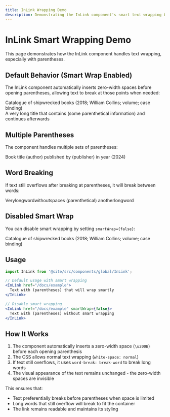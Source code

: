 ```yaml
---
title: InLink Wrapping Demo
description: Demonstrating the InLink component's smart text wrapping behavior
---
```



# InLink Smart Wrapping Demo

This page demonstrates how the InLink component handles text wrapping, especially with parentheses.

## Default Behavior (Smart Wrap Enabled)

The InLink component automatically inserts zero-width spaces before opening parentheses, allowing text to break at those points when needed:

<div style={{width: '300px', border: '1px solid #ccc', padding: '10px', marginBottom: '20px'}}>
  <InLink href="/example">
    Catalogue of shipwrecked books (2018; William Collins; volume; case binding)
  </InLink>
</div>

<div style={{width: '200px', border: '1px solid #ccc', padding: '10px', marginBottom: '20px'}}>
  <InLink href="/example">
    A very long title that contains (some parenthetical information) and continues afterwards
  </InLink>
</div>

## Multiple Parentheses

The component handles multiple sets of parentheses:

<div style={{width: '250px', border: '1px solid #ccc', padding: '10px', marginBottom: '20px'}}>
  <InLink href="/example">
    Book title (author) published by (publisher) in year (2024)
  </InLink>
</div>

## Word Breaking

If text still overflows after breaking at parentheses, it will break between words:

<div style={{width: '150px', border: '1px solid #ccc', padding: '10px', marginBottom: '20px'}}>
  <InLink href="/example">
    Verylongwordwithoutspaces (parenthetical) anotherlongword
  </InLink>
</div>

## Disabled Smart Wrap

You can disable smart wrapping by setting `smartWrap={false}`:

<div style={{width: '300px', border: '1px solid #ccc', padding: '10px', marginBottom: '20px'}}>
  <InLink href="/example" smartWrap={false}>
    Catalogue of shipwrecked books (2018; William Collins; volume; case binding)
  </InLink>
</div>

## Usage

```jsx
import InLink from '@site/src/components/global/InLink';

// Default usage with smart wrapping
<InLink href="/docs/example">
  Text with (parentheses) that will wrap smartly
</InLink>

// Disable smart wrapping
<InLink href="/docs/example" smartWrap={false}>
  Text with (parentheses) without smart wrapping
</InLink>
```

## How It Works

1. The component automatically inserts a zero-width space (`\u200B`) before each opening parenthesis
2. The CSS allows normal text wrapping (`white-space: normal`)
3. If text still overflows, it uses `word-break: break-word` to break long words
4. The visual appearance of the text remains unchanged - the zero-width spaces are invisible

This ensures that:
- Text preferentially breaks before parentheses when space is limited
- Long words that still overflow will break to fit the container
- The link remains readable and maintains its styling